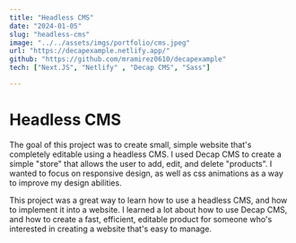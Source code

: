 ```yaml
---
title: "Headless CMS"
date: "2024-01-05"
slug: "headless-cms"
image: "../../assets/imgs/portfolio/cms.jpeg"
url: "https://decapexample.netlify.app/"
github: "https://github.com/mramirez0610/decapexample"
tech: ["Next.JS", "Netlify" , "Decap CMS", "Sass"]

---
```


# Headless CMS

The goal of this project was to create small, simple website that's completely editable using a headless CMS. I used Decap CMS to create a simple "store" that allows the user to add, edit, and delete "products". I wanted to focus on responsive design, as well as css animations as a way to improve my design abilities.

This project was a great way to learn how to use a headless CMS, and how to implement it into a website. I learned a lot about how to use Decap CMS, and how to create a fast, efficient, editable product for someone who's interested in creating a website that's easy to manage.

